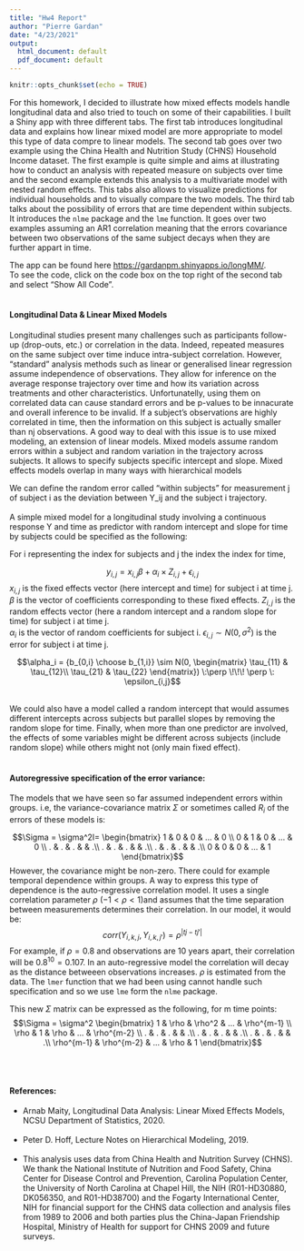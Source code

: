 ```yaml
---
title: "Hw4 Report"
author: "Pierre Gardan"
date: "4/23/2021"
output:
  html_document: default
  pdf_document: default
---
```


```r
knitr::opts_chunk$set(echo = TRUE)
```

For this homework, I decided to illustrate how mixed effects models handle longitudinal data and also tried to touch on some of their capabilities. I built a Shiny app with three different tabs. The first tab introduces longitudinal data and explains how linear mixed model are more appropriate to model this type of data compre to linear models. The second tab goes over two example using the China Health and Nutrition Study (CHNS) Household Income dataset. The first example is quite simple and aims at illustrating how to conduct an analysis with repeated measure on subjects over time and the second example extends this analysis to a multivariate model with nested random effects. This tabs also allows to visualize predictions for individual households and to visually compare the two models. The third tab talks about the possibility of errors that are time dependent within subjects. It introduces the `nlme` package and the `lme` function. It goes over two examples assuming an AR1 correlation meaning that the errors covariance between two observations of the same subject decays when they are further appart in time. \

The app can be found here [https://gardanpm.shinyapps.io/longMM/](https://gardanpm.shinyapps.io/longMM/).\
To see the code, click on the code box on the top right of the second tab and select "Show All Code".\
\

#### Longitudinal Data & Linear Mixed Models

Longitudinal studies present many challenges such as participants follow-up (drop-outs, etc.) or correlation in the data. Indeed, repeated measures on the same subject over time induce intra-subject correlation. However, "standard" analysis methods such as linear or generalised linear regression assume independence of observations. They allow for inference on the average response trajectory over time and how its variation across treatments and other characteristics. Unfortunatelly, using them on correlated data can cause standard errors and be p-values to be innacurate and overall inference to be invalid. If a subject's observations are highly correlated in time, then the information on this subject is actually smaller than nj observations. A good way to deal with this issue is to use mixed modeling, an extension of linear models. Mixed models assume random errors within a subject and random variation in the trajectory across subjects. It allows to specify subjects specific intercept and slope. Mixed effects models overlap in many ways with hierarchical models\

We can define the random error called "within subjects" for measurement j of subject i as the deviation between Y_ij and the subject i trajectory.\
\
A simple mixed model for a longitudinal study involving a continuous response Y and time as predictor with random intercept and slope for time by subjects could be specified as the following:\

For i representing the index for subjects and j the index the index for time,

$$y_{i,j} = x_{i, j}\beta + \alpha_i \times Z_{i,j} +\epsilon_{i,j}$$
$x_{i, j}$ is the fixed effects vector (here intercept and time) for subject i at time j. $\beta$ is the vector of coefficients corresponding to these fixed effects.
$Z_{i,j}$ is the random effects vector (here a random intercept and a random slope for time) for subject i at time j.  
$\alpha_i$ is the vector of random coefficients for subject i. 
$\epsilon_{i,j} \sim N(0, \sigma^2)$ is the error for subject i at time j.

$$\alpha_i = {b_{0,i} \choose b_{1,i}} \sim N(0,
\begin{matrix}
  \tau_{11} & \tau_{12}\\
  \tau_{21} & \tau_{22} \end{matrix}) \:\perp \!\!\! \perp \: \epsilon_{i,j}$$


\
We could also have a model called a random intercept that would assumes different intercepts across subjects but parallel slopes by removing the random slope for time. Finally, when more than one predictor are involved, the effects of some variables might be different across subjects (include random slope) while others might not (only main fixed effect).\
\

#### Autoregressive specification of the error variance: \

The models that we have seen so far assumed independent errors within groups. i.e, the variance-covariance matrix $\Sigma$ or sometimes called $R_i$ of the errors of these models is:

$$\Sigma = \sigma^2I=
\begin{bmatrix}
  1 & 0 & 0 & ... & 0 \\
  0 & 1 & 0 & ... & 0 \\
  . & . & . &     & .\\
  . & . & . &     & .\\
  . & . & . &     & .\\
  0 & 0 & 0 & ... & 1
\end{bmatrix}$$
However, the covariance might be non-zero. There could for example temporal dependence within groups. A way to express this type of dependence is the auto-regressive
correlation model. It uses a single correlation parameter $\rho$ ($-1 < \rho < 1$)and assumes that the
time separation between measurements determines their correlation. In our model, it would be:
$$corr(Y_{i,k,j}, Y_{i,k,j'}) = ρ^{|tj−tj'|}$$
For example, if $\rho = 0.8$ and observations are 10 years
apart, their correlation will be $0.8^{10} = 0.107$. In an auto-regressive model the
correlation will decay as the distance betweeen observations increases. $\rho$ is estimated from the data. The `lmer` function that we had been using cannot handle such specification and so we use `lme` form the `nlme` package.\

This new $\Sigma$ matrix can be expressed as the following, for m time points:
$$\Sigma = \sigma^2
\begin{bmatrix}
  1 & \rho & \rho^2 & ... & \rho^{m-1} \\
  \rho & 1 & \rho & ... & \rho^{m-2} \\
  . & . & . &     & .\\
  . & . & . &     & .\\
  . & . & . &     & .\\
  \rho^{m-1} & \rho^{m-2} & ... & \rho & 1
\end{bmatrix}$$

<br>
\

\pagebreak
#### References: \

- Arnab Maity, Longitudinal Data Analysis: Linear Mixed Effects
Models, NCSU Department of Statistics, 2020.\
<br>
- Peter D. Hoff, Lecture Notes on Hierarchical Modeling, 2019.\
<br>
- This analysis uses data from China Health and Nutrition Survey (CHNS). We thank the National Institute of Nutrition and Food Safety, China Center for Disease Control and Prevention, Carolina Population Center, the University of North Carolina at Chapel Hill, the NIH (R01-HD30880, DK056350, and R01-HD38700) and the Fogarty International Center, NIH for financial support for the CHNS data collection and analysis files from 1989 to 2006 and both parties plus the China-Japan Friendship Hospital, Ministry of Health for support for CHNS 2009 and future surveys.
